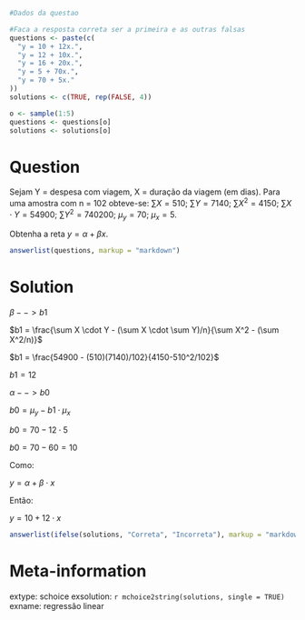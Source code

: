 ```r
#Dados da questao

#Faca a resposta correta ser a primeira e as outras falsas
questions <- paste(c(
  "y = 10 + 12x.",
  "y = 12 + 10x.",
  "y = 16 + 20x.",
  "y = 5 + 70x.",
  "y = 70 + 5x."
))
solutions <- c(TRUE, rep(FALSE, 4))

o <- sample(1:5)
questions <- questions[o]
solutions <- solutions[o]
```

Question
========
Sejam Y = despesa com viagem, X = duração da viagem (em dias). 
Para uma amostra com n = 102 obteve-se: $\sum X = 510$; $\sum Y = 7140$; $\sum X^2 = 4150$; $\sum X \cdot Y = 54900$; $\sum Y^2 = 740200$; $\mu_y = 70$; $\mu_x = 5$. 

Obtenha a reta $y = \alpha + \beta x$.


```r
answerlist(questions, markup = "markdown")
```

Solution
========
$\beta --> b1$

$b1 = \frac{\sum X \cdot Y - (\sum X \cdot \sum Y)/n}{\sum X^2 - (\sum X^2/n)}$

$b1 = \frac{54900 - (510)(7140)/102}{4150-510^2/102}$

$b1 = 12$

$\alpha --> b0$

$b0 = \mu_y - b1 \cdot \mu_x$

$b0 = 70 - 12 \cdot 5$

$b0 = 70 - 60 = 10$

Como:

$y = \alpha + \beta \cdot x$

Então:

$y = 10 + 12 \cdot x$

```r
answerlist(ifelse(solutions, "Correta", "Incorreta"), markup = "markdown")
```

Meta-information
================
extype: schoice
exsolution: `r mchoice2string(solutions, single = TRUE)`
exname: regressão linear